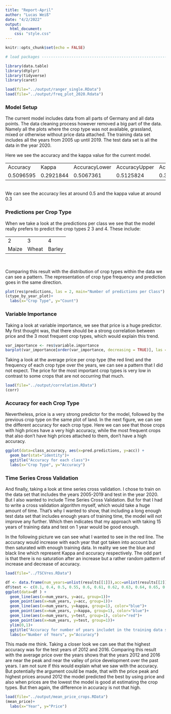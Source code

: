 ```yaml
---
title: "Report-April"
author: "Lucas Weiß"
date: "4/2/2022"
output: 
  html_document:
    css: "style.css"
---
```


```r
knitr::opts_chunk$set(echo = FALSE)

# load packages -------------------------------------------------------------------------------

library(data.table)
library(dtplyr)
library(tidyverse)
library(caret)
```


```r
load(file="../output/ranger_single.RData")
load(file="../output/freq_plot_2020.Rdata")
```

### Model Setup

The current model includes data from all parts of Germany and all data points.
The data cleaning process however removed a big part of the data. Namely all the plots where the crop type was not available, grassland, mixed or otherwise without price data attached. 
The training data set includes all the years from 2005 up until 2019. The test data set is all the data in the year 2020.

Here we see the accuracy and the kappa value for the current model.

<div class="acc">
<table>
<tr>
<td>Accuracy</th>
<td>Kappa</th>
<td>AccuracyLower</th>
<td>AccuracyUpper</th>
<td>AccuracyNull</th>
</tr>
<tr>
<td>0.5096595</th>
<td>0.2921844</th>    
<td>0.5067361</th>
<td>0.5125824</th>
<td>0.3694392</th>
</tr>
</table>
</div>

<br>
We can see the accuracy lies at around 0.5 and the kappa value at around 0.3 

### Predictions per Crop Type

When we take a look at the predictions per class we see that the model really prefers to predict the crop types 2 3 and 4.
These include:

<div class="ctype">
<table>
<tr>
<td>2</th>
<td>3</th>
<td>4</th>
</tr>
<tr>
<td>Maize</th>
<td>Wheat</th>
<td>Barley</th>
</tr>
</table>
</div>

<br>

Comparing this result with the distribution of crop types within the data we can see a pattern. The representation of crop type frequency and prediction goes in the same direction.

```r
plot(res$predictions, las = 2, main="Number of predictions per Class")
(ctype_by_year_plot)+
  labs(x="Crop Type", y="Count")
```

### Variable Importance 

Taking a look at variable importance, we see that price is a huge predictor. 
My first thought was, that there should be a strong correlation between price and the 3 most frequent crop types, which would explain this trend.

```r
var_importance <- res$variable.importance
barplot(var_importance[order(var_importance, decreasing = TRUE)], las = 2, main="Variable importance")
```

Taking a look at the average price per crop type (the red line) and the frequency of each crop type over the years, we can see a pattern that I did not expect. 
The price for the most important crop types is very low in contrast to some crops that are not occurring that much.


```r
load(file="../output/correlation.RData")
(corr)
```

### Accuracy for each Crop Type

Nevertheless, price is a very strong predictor for the model, followed by the previous crop type on the same plot of land.
In the next figure, we can see the different accuracy for each crop type.
Here we can see that those crops with high prices have a very high accuracy, while the most frequent crops that also don't have high prices attached to them, don't have a high accuracy.


```r
ggplot(data=class_accuracy, aes(x=pred.predictions, y=acc)) +
  geom_bar(stat="identity")+
  ggtitle("Accuracy for each class")+
  labs(x="Crop Type", y="Accuracy")
```

### Time Series Cross Validation

And finally, taking a look at time series cross validation.
I chose to train on the data set that includes the years 2005-2019 and test in the year 2020.
But I also wanted to include Time Series Cross Validation.
But for that I had to write a cross validation algorithm myself, which would take a huge amount of time.
That's why I wanted to show, that including a long enough test data set that includes enough years of training time, the model will not improve any further. Which then indicates that my approach with taking 15 years of training data and test on 1 year would be good enough.

In the following picture we can see what I wanted to see in the red line. The accuracy would increase with each year that got taken into account but then saturated with enough training data.
In reality we see the blue and black line which represent Kappa and accuracy respectively. 
The odd part is that there is no saturation after an increase but a rather random pattern of increase and decrease of accuracy.

```r
load(file="../TSCVres.RData")

df <- data.frame(num_years=unlist(results[[1]]),acc=unlist(results[[2]]), kappa=unlist(results[[3]]) )
df$test <- c(0.1, 0.4, 0.5, 0.55, 0.6, 0.61, 0.62, 0.63, 0.64, 0.65, 0.65, 0.65, 0.65, 0.65)
ggplot(data=df ) +
  geom_line(aes(x=num_years, y=acc, group=1))+
  geom_point(aes(x=num_years, y=acc, group=1))+
  geom_line(aes(x=num_years, y=kappa, group=1), color="blue")+
  geom_point(aes(x=num_years, y=kappa, group=1), color="blue")+
  geom_line(aes(x=num_years, y=test, group=1), color="red")+
  geom_point(aes(x=num_years, y=test, group=1))+
  ylim(0,1)+
  ggtitle("Accuracy for number of years includet in the training data set")+
  labs(x="Number of Years", y="Accuracy")
```


This made me think.
Taking a closer look we can see that the highest accuracy was for the test years of 2012 and 2016.
Comparing this result with the average price over the years shows that the years 2012 and 2016 are near the peak and near the valley of price development over the past years.
I am not sure if this would explain what we saw with the accuracy. But potentially the argument could be made, that with the price peak and highest prices around 2012 the model predicted the best by using price and also when prices are the lowest the model is good at estimating the crop types.
But then again, the difference in accuracy is not that high.

```r
load(file="../output/mean_price_crops.RData")
(mean_price)+
  labs(x="Year", y="Price")
```